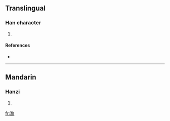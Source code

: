 ==Translingual==

===Han character===
{{Han char|rn=85|rad=水|as=10|sn=13|four=3812<sub>7</sub>|canj=水人人月 (EOOB)}}

# {{defn|Han|sort=水10}}

====References====
* {{Han ref|kx=0640.100|dkj=17955|dj=1047.060|hdz=31700.040|uh=6EA3|ud=28323|bh=DE6A|bd=56938}}

----

==Mandarin==

===Hanzi===
{{cmn-hanzi|pin=[[lún]] ([[lun2]])|wg=lun<sup>2</sup>}}

# {{defn|Mandarin}}

[[fr:溣]]